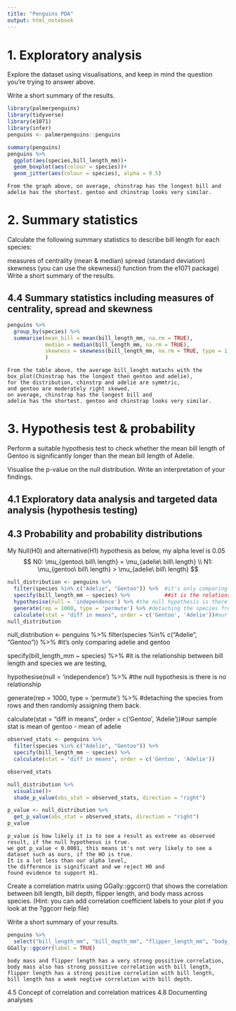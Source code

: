 ```yaml
---
title: "Penguins PDA"
output: html_notebook
---
```



# 1. Exploratory analysis
Explore the dataset using visualisations, and keep in mind the question you’re trying to answer above.

Write a short summary of the results.
```r
library(palmerpenguins)
library(tidyverse)
library(e1071)
library(infer)
penguins <- palmerpenguins::penguins 
```

```r
summary(penguins)
penguins %>% 
  ggplot(aes(species,bill_length_mm))+
  geom_boxplot(aes(colour = species))+
  geom_jitter(aes(colour = species), alpha = 0.5)
```
```
From the graph above, on average, chinstrap has the longest bill and 
adelie has the shortest. gentoo and chinstrap looks very similar. 
```

# 2. Summary statistics
Calculate the following summary statistics to describe bill length for each species:

measures of centrality (mean & median)
spread (standard deviation)
skewness (you can use the skewness() function from the e1071 package)
Write a short summary of the results.

## 4.4 Summary statistics including measures of centrality, spread and skewness
```r
penguins %>% 
  group_by(species) %>% 
  summarise(mean_bill = mean(bill_length_mm, na.rm = TRUE),
            median = median(bill_length_mm, na.rm = TRUE),
            skewness = skewness(bill_length_mm, na.rm = TRUE, type = 1)
            )
```
```
From the table above, the average bill_lenght matachs with the box_plot(Chinstrap has the longest then gentoo and adelie),
for the distribution, chinstrp and adelie are symmtric,
and gentoo are moderately right skewed,
on average, chinstrap has the longest bill and 
adelie has the shortest. gentoo and chinstrap looks very similar. 
```


# 3. Hypothesis test & probability
Perform a suitable hypothesis test to check whether the mean bill length of Gentoo is significantly longer than the mean bill length of Adelie.

Visualise the p-value on the null distribution.
Write an interpretation of your findings.


## 4.1 Exploratory data analysis and targeted data analysis (hypothesis testing)
## 4.3 Probability and probability distributions

My Null(H0) and alternative(H1) hypothesis as below, my alpha level is 0.05
$$
N0: \mu_{gentoo\ bill\ length} = \mu_{adelie\ bill\ length} \\
N1: \mu_{gentoo\ bill\ length} > \mu_{adelie\ bill\ length}
$$


```r
null_distribution <- penguins %>% 
  filter(species %in% c("Adelie", "Gentoo")) %>%  #it's only comparing adelie and gentoo
  specify(bill_length_mm ~ species) %>%           ##it is the relationship between bill length and species we are testing, 
  hypothesise(null = 'independence') %>% #the null hypothesis is there is no relationship
  generate(rep = 1000, type = 'permute') %>% #detaching the species from rows and then randomly assigning them back.
  calculate(stat = "diff in means", order = c('Gentoo', 'Adelie'))#our sample stat is mean of gentoo - mean of adelie
null_distribution
```

null_distribution <- penguins %>% 
  filter(species %in% c("Adelie", "Gentoo")) %>%  #it's only comparing adelie and gentoo
  
  specify(bill_length_mm ~ species) %>%   #it is the relationship between bill length and species we are testing, 
  
  hypothesise(null = 'independence') %>% #the null hypothesis is there is no relationship
  
  
  generate(rep = 1000, type = 'permute') %>% #detaching the species from rows and then randomly assigning them back.
  
  
  calculate(stat = "diff in means", order = c('Gentoo', 'Adelie'))#our sample stat is mean of gentoo - mean of adelie



```r
observed_stats <- penguins %>% 
  filter(species %in% c("Adelie", "Gentoo")) %>% 
  specify(bill_length_mm ~ species) %>% 
  calculate(stat = "diff in means", order = c('Gentoo', 'Adelie'))

observed_stats 
```
```r
null_distribution %>% 
  visualise()+
  shade_p_value(obs_stat = observed_stats, direction = "right")
```
```r
p_value <- null_distribution %>% 
  get_p_value(obs_stat = observed_stats, direction = "right")
p_value
```
```
p_value is how likely it is to see a result as extreme as observed result, if the null hypothesus is true.
we got p_value < 0.0001, this means it's not very likely to see a dataset such as ours, if the HO is true. 
It is a lot less than our alpha level, 
the difference is significant and we reject H0 and 
found evidence to support H1. 
```

Create a correlation matrix using GGally::ggcorr() that shows the correlation between 
bill length, bill depth, flipper length, and body mass across species.
(Hint: you can add correlation coefficient labels to your plot if you look at the ?ggcorr help file)

Write a short summary of your results.

```r
penguins %>% 
  select("bill_length_mm", "bill_depth_mm", "flipper_length_mm", "body_mass_g") %>% 
GGally::ggcorr(label = TRUE)
```
```
body mass and flipper length has a very strong possitive correlation, 
body mass also has strong possitive correlation with bill length, 
flipper length has a strong positive correlation with bill length, 
bill length has a week negtive correlation with bill depth. 
```
4.5 Concept of correlation and correlation matrices
4.8 Documenting analyses
